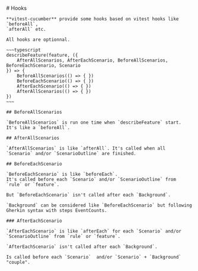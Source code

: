 
<Layout title="vitest-cucumber">
	# Hooks

    **vitest-cucumber** provide some hooks based on vitest hooks like `beforeAll`,
    `afterAll` etc.

    All hooks are optionnal.

    ~~~typescript
    describeFeature(feature, ({ 
        AfterAllScenarios, AfterEachScenario, BeforeAllScenarios, BeforeEachScenario, Scenario
    }) => {
        BeforeAllScenarios(() => { })
        BeforeEachScenario(() => { })
        AfterEachScenario(() => { })
        AfterAllScenarios(() => { })
    })
    ~~~

    ## BeforeAllScenarios

    `BeforeAllScenarios` is run one time when `describeFeature` start. 
    It's like a `beforeAll`.

    ## AfterAllScenarios

    `AfterAllScenarios` is like `afterAll`. It's called when all `Scenario` and/or `ScenarioOutline` are finished.

    ## BeforeEachScenario

    `BeforeEachScenario` is like `beforeEach`.
    It's called before each `Scenario` and/or `ScenarioOutline` from `rule` or `feature`.

    But `BeforeEachScenario` isn't called after each `Background`.

    `Background` can be considered like `BeforeEachScenario` but following Gherkin syntax with steps EventCounts.

    ### AfterEachScenario

    `AfterEachScenario` is like `afterEach` for each `Scenario` and/or `ScenarioOutline` from `rule` or `feature`.

    `AfterEachScenario` isn't called after each `Background`. 

    Is called before each `Scenario`  and/or `Scenario` + `Background` "couple".
</Layout>
